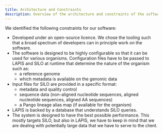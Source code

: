 ```yaml
---
title: Architecture and Constraints
description: Overview of the architecture and constraints of the software.
---
```


We identified the following constraints for our software:

-   Developed under an open-source licence. We chose the tooling such that a broad spectrum of developers can in principle
    work on the software.
-   The software is designed to be highly configurable so that it can be used for various organisms.
    Configuration files have to be passed to LAPIS and SILO at runtime that determine the nature of the organism such as:
    -   a reference genome
    -   which metadata is available on the genomic data
-   Input files for SILO are provided in a specific format:
    -   metadata and quality control
    -   sequence data (non-aligned nucleotide sequences, aligned nucleotide sequences, aligned AA sequences)
    -   a Pango lineage alias map (if available for the organism)
-   LAPIS is backed by a database that understands SILO queries.
-   The system is designed to have the best possible performance.
    This mostly targets SILO, but also in LAPIS,
    we have to keep in mind that we are dealing with potentially large data that we have to serve to the client.
